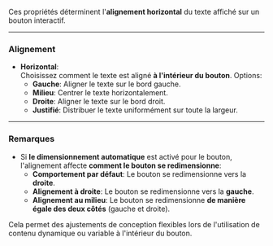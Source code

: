 Ces propriétés déterminent l'**alignement horizontal** du texte affiché sur un bouton interactif.

***

### **Alignement**

* **Horizontal**:\
  Choisissez comment le texte est aligné **à l'intérieur du bouton**. Options:
  * **Gauche**: Aligner le texte sur le bord gauche.
  * **Milieu**: Centrer le texte horizontalement.
  * **Droite**: Aligner le texte sur le bord droit.
  * **Justifié**: Distribuer le texte uniformément sur toute la largeur.

***

### **Remarques**

* Si **le dimensionnement automatique** est activé pour le bouton, l'alignement affecte **comment le bouton se redimensionne**:
  * **Comportement par défaut**: Le bouton se redimensionne vers la **droite**.
  * **Alignement à droite**: Le bouton se redimensionne vers la **gauche**.
  * **Alignement au milieu**: Le bouton se redimensionne **de manière égale des deux côtés** (gauche et droite).

Cela permet des ajustements de conception flexibles lors de l'utilisation de contenu dynamique ou variable à l'intérieur du bouton.
